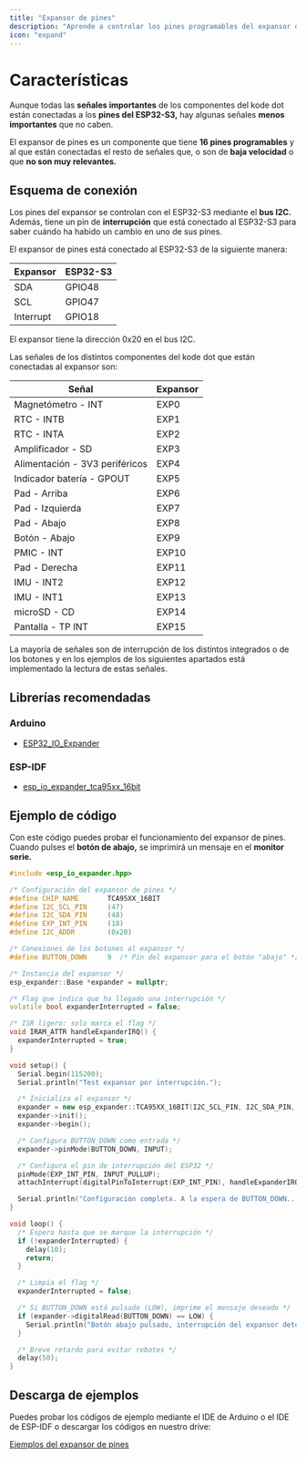 ```yaml
---
title: "Expansor de pines"
description: "Aprende a controlar los pines programables del expansor de pines."
icon: "expand"
---
```


# Características
Aunque todas las **señales importantes** de los componentes del kode dot están conectadas a los **pines del ESP32-S3,** hay algunas señales **menos importantes** que no caben.

El expansor de pines es un componente que tiene **16 pines programables** y al que están conectadas el resto de señales que, o son de **baja velocidad** o que **no son muy relevantes.**

## Esquema de conexión
Los pines del expansor se controlan con el ESP32-S3 mediante el **bus I2C.** Además, tiene un pin de **interrupción** que está conectado al ESP32-S3 para saber cuándo ha habido un cambio en uno de sus pines.

El expansor de pines está conectado al ESP32-S3 de la siguiente manera:

| Expansor     | ESP32-S3 |
| ------------ | -------- |
| SDA          | GPIO48   |
| SCL          | GPIO47   |
| Interrupt    | GPIO18   |

<Note>El expansor tiene la dirección 0x20 en el bus I2C.</Note>

Las señales de los distintos componentes del kode dot que están conectadas al expansor son:

| Señal                           | Expansor |
| --------------------------------| -------- |
| Magnetómetro - INT              | EXP0   |
| RTC - INTB                      | EXP1   |
| RTC - INTA                      | EXP2   |
| Amplificador - SD               | EXP3   |
| Alimentación - 3V3 periféricos  | EXP4   |
| Indicador batería - GPOUT       | EXP5   |
| Pad - Arriba                    | EXP6   |
| Pad - Izquierda                 | EXP7   |
| Pad - Abajo                     | EXP8   |
| Botón - Abajo                   | EXP9   |
| PMIC - INT                      | EXP10  |
| Pad - Derecha                   | EXP11  |
| IMU - INT2                      | EXP12  |
| IMU - INT1                      | EXP13  |
| microSD - CD                    | EXP14  |
| Pantalla - TP INT               | EXP15  |

La mayoría de señales son de interrupción de los distintos integrados o de los botones y en los ejemplos de los siguientes apartados está implementado la lectura de estas señales.

## Librerías recomendadas
### Arduino
- [ESP32_IO_Expander](https://github.com/esp-arduino-libs/ESP32_IO_Expander)
### ESP-IDF
- [esp_io_expander_tca95xx_16bit](https://components.espressif.com/components/espressif/esp_io_expander_tca95xx_16bit)

## Ejemplo de código
Con este código puedes probar el funcionamiento del expansor de pines. Cuando pulses el **botón de abajo,** se imprimirá un mensaje en el **monitor serie.**

```cpp expander_test.ino lines icon="microchip"	
#include <esp_io_expander.hpp>

/* Configuración del expansor de pines */
#define CHIP_NAME       TCA95XX_16BIT
#define I2C_SCL_PIN     (47)
#define I2C_SDA_PIN     (48)
#define EXP_INT_PIN     (18)
#define I2C_ADDR        (0x20)

/* Conexiones de los botones al expansor */
#define BUTTON_DOWN     9  /* Pin del expansor para el botón "abajo" */

/* Instancia del expansor */
esp_expander::Base *expander = nullptr;

/* Flag que indica que ha llegado una interrupción */
volatile bool expanderInterrupted = false;

/* ISR ligero: solo marca el flag */
void IRAM_ATTR handleExpanderIRQ() {
  expanderInterrupted = true;
}

void setup() {
  Serial.begin(115200);
  Serial.println("Test expansor por interrupción.");

  /* Inicializa el expansor */
  expander = new esp_expander::TCA95XX_16BIT(I2C_SCL_PIN, I2C_SDA_PIN, I2C_ADDR);
  expander->init();
  expander->begin();

  /* Configura BUTTON_DOWN como entrada */
  expander->pinMode(BUTTON_DOWN, INPUT);

  /* Configura el pin de interrupción del ESP32 */
  pinMode(EXP_INT_PIN, INPUT_PULLUP);
  attachInterrupt(digitalPinToInterrupt(EXP_INT_PIN), handleExpanderIRQ, FALLING);

  Serial.println("Configuración completa. A la espera de BUTTON_DOWN...");
}

void loop() {
  /* Espera hasta que se marque la interrupción */
  if (!expanderInterrupted) {
    delay(10);
    return;
  }

  /* Limpia el flag */
  expanderInterrupted = false;

  /* Si BUTTON_DOWN está pulsado (LOW), imprime el mensaje deseado */
  if (expander->digitalRead(BUTTON_DOWN) == LOW) {
    Serial.println("Botón abajo pulsado, interrupción del expansor detectada!");
  }

  /* Breve retardo para evitar rebotes */
  delay(50);
}
```

## Descarga de ejemplos
Puedes probar los códigos de ejemplo mediante el IDE de Arduino o el IDE de ESP-IDF o descargar los códigos en nuestro drive:

[Ejemplos del expansor de pines](https://drive.google.com/drive/folders/1nJHAeJOtqmLtWnhrUvgWu9GuijLvPg9s)
